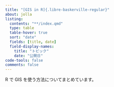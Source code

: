 ```yaml
---
title: "[GIS in R]{.libre-baskerville-regular}"
about: jolla
listing: 
  contents: "**/index.qmd"
  type: table
  table-hover: true
  sort: "date"
  fields: [title, date]
  field-display-names: 
    title: "トピック"
    date: "公開日"
code-tools: false
comments: false
---
```


R で GIS を使う方法についてまとめています。

